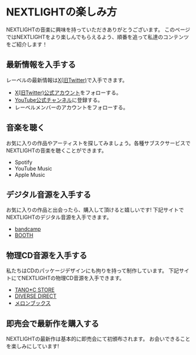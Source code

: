# NEXTLIGHTの楽しみ方

NEXTLIGHTの音楽に興味を持っていただきありがとうございます。
このページではNEXTLIGHTをより楽しんでもらえるよう、順番を追って私達のコンテンツをご紹介します！

## 最新情報を入手する

レーベルの最新情報は[X(旧Twitter)](https://twitter.com/nextlight_jp)で入手できます。

- [X(旧Twitter)公式アカウント](https://twitter.com/nextlight_jp)をフォローする。
- [YouTube公式チャンネル](https://www.youtube.com/@NextLightOfficial)に登録する。
- レーベルメンバーのアカウントをフォローする。

## 音楽を聴く

お気に入りの作品やアーティストを探してみましょう。各種サブスクサービスでNEXTLIGHTの音楽を聴くことができます。

- Spotify
- YouTube Music
- Apple Music

## デジタル音源を入手する

お気に入りの作品と出会ったら、購入して頂けると嬉しいです!
下記サイトでNEXTLIGHTのデジタル音源を入手できます。

- [bandcamp](https://nextlight.bandcamp.com/)
- [BOOTH](https://nextlight.booth.pm/)

## 物理CD音源を入手する

私たちはCDのパッケージデザインにも拘りを持って制作しています。
下記サイトにてNEXTLIGHTの物理CD音源を入手できます。

- [TANO*C STORE](https://www.tanocstore.net/shopbrand/NextLight/)
- [DIVERSE DIRECT](https://www.diverse.direct/nextlight/)
- [メロンブックス](https://www.melonbooks.co.jp/circle/index.php?circle_id=43722)

## 即売会で最新作を購入する

NEXTLIGHTの最新作は基本的に即売会にて初頒布されます。
お会いできることを楽しみにしています!
